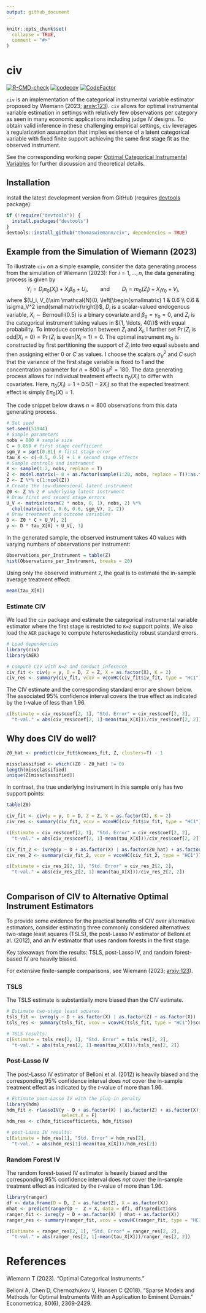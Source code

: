 ```yaml
---
output: github_document
---
```


<!-- README.md is generated from README.Rmd. Please edit that file -->

```r
knitr::opts_chunk$set(
  collapse = TRUE,
  comment = "#>"
)
```

# civ

<!-- badges: start -->
[![R-CMD-check](https://github.com/thomaswiemann/civ/actions/workflows/R-CMD-check.yaml/badge.svg)](https://github.com/thomaswiemann/civ/actions/workflows/R-CMD-check.yaml)
[![codecov](https://codecov.io/gh/thomaswiemann/civ/branch/main/graph/badge.svg?token=PHB9W2TJ6S)](https://app.codecov.io/gh/thomaswiemann/civ)
[![CodeFactor](https://www.codefactor.io/repository/github/thomaswiemann/civ/badge)](https://www.codefactor.io/repository/github/thomaswiemann/civ)
<!-- badges: end -->

``civ`` is an implementation of the categorical instrumental variable estimator proposed by Wiemann (2023;  [arxiv:123](https://)). ``civ`` allows for optimal instrumental variable estimation in settings with relatively few observations per category as seen in many economic applications including judge IV designs. To obtain valid inference in these challenging empirical settings, ``civ`` leverages a regularization assumption that implies existence of a latent categorical variable with fixed finite support achieving the same first stage fit as the observed instrument.

See the corresponding working paper [Optimal Categorical Instrumental Variables](https://) for further discussion and theoretical details.

## Installation

Install the latest development version from GitHub (requires [devtools](https://github.com/r-lib/devtools) package):

```r
if (!require("devtools")) {
  install.packages("devtools")
}
devtools::install_github("thomaswiemann/civ", dependencies = TRUE)
```

## Example from the Simulation of Wiemann (2023)

To illustrate ``civ`` on a simple example, consider the data generating process from the simulation of Wiemann (2023): For $i = 1, \ldots, n$, the data generating process is given by $$
    Y_i = D_i \pi_{0}(X_i) + X_i\beta_0 + U_i,\qquad \text{and} \qquad
    D_i= m_0(Z_i) + X_i\gamma_0 + V_i,
$$
where $(U_i, V_i)\sim \mathcal{N}(0, \left[\begin{smallmatrix}
1 & 0.6 \\
0.6 & \sigma_V^2 \end{smallmatrix}\right])$, $D_i$ is a scalar-valued endogenous variable, $X_i\sim\textrm{Bernoulli}(0.5)$ is a binary covariate and $\beta_0 = \gamma_0 = 0$, and $Z_i$ is the categorical instrument taking values in ${1, \ldots, 40\}$ with equal probability. To introduce correlation between $Z_i$ and $X_i$, I further set $\Pr(Z_i \text{ is odd}\vert X_i = 0) = \Pr(Z_i \text{ is even}\vert X_i = 1) = 0$. The optimal instrument $m_0$ is constructed by first partitioning the support of $Z_i$ into two equal subsets and then assigning either $0$ or $C$ as values. I choose the scalars $\sigma_V^2$ and $C$ such that the variance of the first stage variable is fixed to 1 and the concentration parameter for $n=800$ is $\mu^2 = 180$. The data generating process allows for individual treatment effects $\pi_0(X_i)$ to differ with covariates. Here, $\pi_0(X_i) = 1 + 0.5(1 - 2X_i)$ so that the expected treatment effect is simply $E\pi_0(X) = 1.$

The code snippet below draws $n=800$ observations from this data generating
process.
```r
# Set seed
set.seed(51944)
# Sample parameters
nobs = 800 # sample size
C = 0.858 # first stage coefficient
sgm_V = sqrt(0.81) # first stage error
tau_X <- c(-0.5, 0.5) + 1 # second stage effects
# Sample controls and instrument
X <- sample(1:2, nobs, replace = T)
Z <- model.matrix(~ 0 + as.factor(sample(1:20, nobs, replace = T)):as.factor(X))
Z <- Z %*% c(1:ncol(Z))
# Create the low-dimensional latent instrument
Z0 <- Z %% 2 # underlying latent instrument
# Draw first and second stage errors
U_V <- matrix(rnorm(2 * nobs, 0, 1), nobs, 2) %*% 
  chol(matrix(c(1, 0.6, 0.6, sgm_V), 2, 2))
# Draw treatment and outcome variables
D <- Z0 * C + U_V[, 2]
y <- D * tau_X[X] + U_V[, 1]
```

In the generated sample, the observed instrument takes 40 values with varying numbers of observations per instrument:
```r
Observations_per_Instrument = table(Z)
hist(Observations_per_Instrument, breaks = 20)
```

Using only the observed instrument ``Z``, the goal is to estimate the in-sample average treatment effect:
```r
mean(tau_X[X])
```

### Estimate CIV

We load the ``civ`` package and estimate the categorical instrumental variable estimator where the first stage is restricted to ``K=2`` support points. We also load the ``AER`` package to compute heteroskedasticity robust standard errors.


```r
# Load dependencies
library(civ)
library(AER)

# Compute CIV with K=2 and conduct inference
civ_fit <- civ(y = y, D = D, Z = Z, X = as.factor(X), K = 2)
civ_res <- summary(civ_fit, vcov = vcovHC(civ_fit$iv_fit, type = "HC1"))
```

The CIV estimate and the corresponding standard error are shown below. The associated 95\% confidence interval covers the true effect as indicated by the _t_-value of less than 1.96.  
```r
c(Estimate = civ_res$coef[2, 1], "Std. Error" = civ_res$coef[2, 2], 
  "t-val." = abs(civ_res$coef[2, 1]-mean(tau_X[X]))/civ_res$coef[2, 2])
```

## Why does CIV do well?

```r
Z0_hat <- predict(civ_fit$kcmeans_fit, Z, clusters=T) - 1

missclassified <- which((Z0 - Z0_hat) != 0)
length(missclassified)
unique(Z[missclassified])

```

In contrast, the true underlying instrument in this sample only has two support points:
```r
table(Z0)
```

```r
civ_fit <- civ(y = y, D = D, Z = Z, X = as.factor(X), K = 2)
civ_res <- summary(civ_fit, vcov = vcovHC(civ_fit$iv_fit, type = "HC1"))

c(Estimate = civ_res$coef[2, 1], "Std. Error" = civ_res$coef[2, 2], 
  "t-val." = abs(civ_res$coef[2, 1]-mean(tau_X[X]))/civ_res$coef[2, 2])
```


```r
civ_fit_2 <- ivreg(y ~ D + as.factor(X) | as.factor(Z0_hat) + as.factor(X))
civ_res_2 <- summary(civ_fit_2, vcov = vcovHC(civ_fit_2, type = "HC1"))$coef

c(Estimate = civ_res_2[2, 1], "Std. Error" = civ_res_2[2, 2], 
  "t-val." = abs(civ_res_2[2, 1]-mean(tau_X[X]))/civ_res_2[2, 2])



```

## Comparison of CIV to Alternative Optimal Instrument Estimators

To provide some evidence for the practical benefits of CIV over alternative estimators, consider estimating three commonly considered alternatives: two-stage least squares (TSLS), the post-Lasso IV estimator of Belloni et al. (2012), and an IV estimator that uses random forests in the first stage. 

Key takeaways from the results: TSLS, post-Lasso IV, and random forest-based IV are heavily biased.

For extensive finite-sample comparisons, see Wiemann (2023;  [arxiv:123](https://)).

### TSLS

The TSLS estimate is substantially more biased than the CIV estimate. 
```r
# Estimate two-stage least squares
tsls_fit <- ivreg(y ~ D + as.factor(X) | as.factor(Z) + as.factor(X))
tsls_res <- summary(tsls_fit, vcov = vcovHC(tsls_fit, type = "HC1"))$coef

# TSLS results:
c(Estimate = tsls_res[2, 1], "Std. Error" = tsls_res[2, 2], 
  "t-val." = abs(tsls_res[2, 1]-mean(tau_X[X]))/tsls_res[2, 2])
```

### Post-Lasso IV 

The post-Lasso IV estimator of Belloni et al. (2012) is heavily biased and the corresponding 95\% confidence interval does *not* cover the in-sample treatment effect as indicated by the _t_-value of more than 1.96. 

```r
# Estimate post-Lasso IV with the plug-in penalty
library(hdm)
hdm_fit <- rlassoIV(y ~ D + as.factor(X) | as.factor(Z) + as.factor(X), 
                    select.X = F)
hdm_res <- c(hdm_fit$coefficients, hdm_fit$se)

# post-Lasso IV results:
c(Estimate = hdm_res[1], "Std. Error" = hdm_res[2], 
  "t-val." = abs(hdm_res[1]-mean(tau_X[X]))/hdm_res[2])
```

### Random Forest IV

The random forest-based IV estimator is heavily biased and the corresponding 95\% confidence interval does *not* cover the in-sample treatment effect as indicated by the _t_-value of more than 1.96. 

```r
library(ranger)
df <- data.frame(D = D, Z = as.factor(Z), X = as.factor(X))
mhat <- predict(ranger(D ~  Z + X, data = df), df)$predictions
ranger_fit <- ivreg(y ~ D + as.factor(X) | mhat + as.factor(X))
ranger_res <- summary(ranger_fit, vcov = vcovHC(ranger_fit, type = "HC1"))$coef

c(Estimate = ranger_res[2, 1], "Std. Error" = ranger_res[2, 2], 
  "t-val." = abs(ranger_res[2, 1]-mean(tau_X[X]))/ranger_res[2, 2])
```



# References
Wiemann T (2023). "Optimal Categorical Instruments."

Belloni A, Chen D, Chernozhukov V, Hansen C (2018). “Sparse Models and Methods for Optimal Instruments With an Application to Eminent Domain.” Econometrica, 80(6), 2369-2429.
